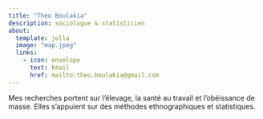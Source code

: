 ```yaml
---
title: "Théo Boulakia"
description: sociologue & statisticien
about:
  template: jolla
  image: "map.jpeg"
  links:
    - icon: envelope
      text: Email
      href: mailto:theo.boulakia@gmail.com
---
```


Mes recherches portent sur l'élevage, la santé au travail et l'obéissance de masse. Elles s'appuient sur des méthodes ethnographiques et statistiques.